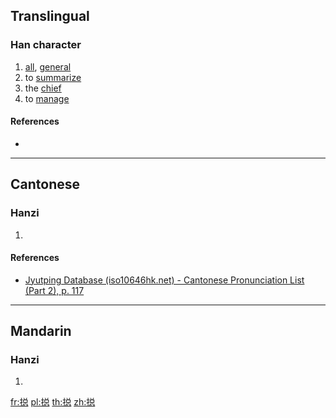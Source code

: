 {{character info/new}}
{{also|總}}
==Translingual==

===Han character===
{{Han char|rn=64|rad=手|as=09|sn=12|four=|canj=QCRP|ids=⿰扌总}}

# [[all]], [[general]]
# to [[summarize]]
# the [[chief]]
# to [[manage]]

====References====
* {{Han ref|kx=0445.341|hdz=80025.160|uh=6403|ud=25603}}

----

==Cantonese==

===Hanzi===
{{yue-hanzi|jyut=[[zung2]]|y=jung2}}

# {{defn|lang=yue|sort=手09}}

====References====
* [http://www.iso10646hk.net/jp/document/download.jsp Jyutping Database (iso10646hk.net) - Cantonese Pronunciation List (Part 2), p. 117]

----

==Mandarin==

===Hanzi===
{{cmn-hanzi|pin=[[zǒng]] ([[zong3]]), [[chā]] ([[cha1]]), [[chuāi]] ([[chuai1]])|wg=tsung<sup>3</sup>, ch'a<sup>1</sup>, ch'uai<sup>1</sup>}}

# {{defn|lang=cmn|sort=手09}}

[[fr:搃]]
[[pl:搃]]
[[th:搃]]
[[zh:搃]]
